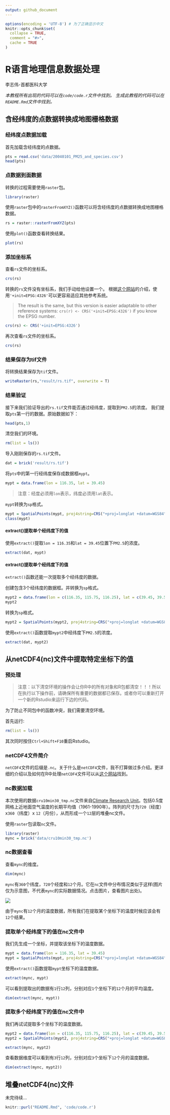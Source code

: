 ```yaml
---
output: github_document
---
```


<!-- README.md is generated from README.Rmd. Please edit that file -->

```r
options(encoding = 'UTF-8') # 为了正确显示中文
knitr::opts_chunk$set(
  collapse = TRUE,
  comment = "#>",
  cache = TRUE
)
```

# R语言地理信息数据处理

李志伟-首都医科大学

*本教程所有出现的代码可以在`code/code.r`文件中找到。*
*生成此教程的代码可以在`README.Rmd`文件中找到。*

## 含经纬度的点数据转换成地图栅格数据

### 经纬度点数据加载

首先加载含经纬度的点数据。

```r
pts = read.csv('data/20040101_PM25_and_species.csv')
head(pts)
```
### 点数据到面数据

转换的过程需要使用`raster`包。

```r
library(raster)
```

使用`raster`包中的`rasterFromXYZ()`函数可以将含经纬度的点数据转换成地图栅格数据。

```r
rs = raster::rasterFromXYZ(pts)
```

使用`plot()`函数查看转换结果。

```r
plot(rs)
```

### 添加坐标系

查看`rs`文件的坐标系。

```r
crs(rs)
```

转换的`rs`文件没有坐标系，我们手动给他设置一个。 根据[这个网站](https://gis.stackexchange.com/questions/111226/how-to-assign-crs-to-rasterlayer-in-r)的介绍，使用`'+init=EPSG:4326'`可以更容易适应其他参考系统。

> The result is the same, but this version is easier adaptable to other reference systems: `crs(r) <- CRS('+init=EPSG:4326')` if you know the EPSG number.

```r
crs(rs) <- CRS('+init=EPSG:4326')
```

再次查看`rs`文件的坐标系。

```r
crs(rs)
```

### 结果保存为tif文件

将转换结果保存为`tif`文件。

```r
writeRaster(rs,"result/rs.tif", overwrite = T)
```

### 结果验证

接下来我们验证导出的`rs.tif`文件能否通过经纬度，提取到`PM2.5`的浓度。 我们提取`pts`第一行的数据。原始数据如下：

```r
head(pts,1)
```

清空我们的环境。

```r
rm(list = ls())
```

导入刚刚保存的`rs.tif`文件。

```r
dat = brick('result/rs.tif')
```

将`pts`中的第一行经纬度保存成数据框`mypt`。

```r
mypt = data.frame(lon = 116.35, lat = 39.45)
```

> 注意：经度必须用`lon`表示，纬度必须用`lat`表示。

`mypt`转换为`sp`格式。

```r
mypt = SpatialPoints(mypt, proj4string=CRS("+proj=longlat +datum=WGS84"))
class(mypt)
```

#### extract()提取单个经纬度下的值

使用`extract()`提取`lon = 116.35`和`lat = 39.45`位置下`PM2.5`的浓度。

```r
extract(dat, mypt)
```

#### extract()提取单个经纬度下的值

`extract()`函数还能一次提取多个经纬度的数据。

创建包含3个经纬度的数据框。并转换为`sp`格式。

```r
mypt2 = data.frame(lon = c(116.35, 115.75, 116.25), lat = c(39.45, 39.55, 39.55))
mypt2
```

转换为`sp`格式。

```r
mypt2 = SpatialPoints(mypt2, proj4string=CRS("+proj=longlat +datum=WGS84"))
```

使用`extract()`函数提取`mypt2`中经纬度下`PM2.5`的浓度。

```r
extract(dat, mypt2)
```

## 从netCDF4(nc)文件中提取特定坐标下的值

### 预处理

> 注意：以下清空环境的操作会让你R中的所有对象和R包都清空！！！所以在执行以下操作前，请确保所有重要的数据都已保存。或者你可以重新打开一个新的Rstudio来运行下边的代码。

为了防止不同包中的函数冲突，我们需要清空环境。

首先运行:

```r
rm(list = ls())
```

其次同时按住`Ctrl+Shift+F10`重启Rstudio。

### netCDF4文件简介

`netCDF4`文件的后缀是`.nc`。关于什么是`netCDF4`文件，我不打算做过多介绍。更详细的介绍以及如何在R中处理`netCDF4`文件可以从[这个网站](https://pjbartlein.github.io/REarthSysSci/netCDF.html)找到。

### nc数据加载

本次使用的数据`cru10min30_tmp.nc`文件来自[Climate Research Unit](http://www.cru.uea.ac.uk/data)。包括0.5度网格上近地面空气温度的长期平均值（1961-1990年）。阵列的尺寸为`720`（经度）x` 360`（纬度）x `12`（月份），从而形成一个`12`层的堆叠nc文件。

使用`raster`包读取`nc`文件。

```r
library(raster)
mync = brick('data/cru10min30_tmp.nc')
```

### nc数据查看

查看`mync`的维度。

```r
dim(mync)
```

`mync`有`360`个纬度，`720`个经度和`12`个月。它在`nc`文件中分布情况类似于这样(图片仅为示意图，不代表`mync`的实际数据情况。点击图片，查看图片出处)。


[![](images/nc维度示意图.png)](https://towardsdatascience.com/how-to-crack-open-netcdf-files-in-r-and-extract-data-as-time-series-24107b70dcd)


由于`mync`有`12`个月的温度数据，所有我们在提取某个坐标下的温度时候应该会有`12`个结果。

### 提取单个经纬度下的值在nc文件中

我们先生成一个坐标，并提取该坐标下的温度数据。

```r
mypt = data.frame(lon = 116.35, lat = 39.45)
mypt = SpatialPoints(mypt, proj4string=CRS("+proj=longlat +datum=WGS84")) # 将mypt转换为sp
```

使用`extract()`函数提取`mypt`坐标下的温度数据。

```r
extract(mync, mypt)
```

可以看到提取出的数据有`1`行`12`列，分别对应`1`个坐标下的`12`个月的平均温度。

```r
dim(extract(mync, mypt))
```

### 提取多个经纬度下的值在nc文件中

我们再试试提取多个坐标下的温度数据。

```r
mypt2 = data.frame(lon = c(116.35, 115.75, 116.25), lat = c(39.45, 39.55, 39.55))
mypt2 = SpatialPoints(mypt2, proj4string=CRS("+proj=longlat +datum=WGS84")) # 将mypt2转换为sp

extract(mync, mypt2)
```

查看数据维度可以看到有`3`行`12`列，分别对应`3`个坐标下`12`个月的温度数据。

```r
dim(extract(mync, mypt2))
```

## 堆叠netCDF4(nc)文件

未完待续...

```r
knitr::purl("README.Rmd", 'code/code.r')
```

